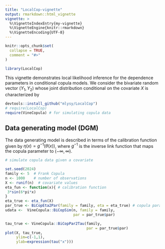 ```yaml
---
title: "LocalCop-vignette"
output: rmarkdown::html_vignette
vignette: >
  %\VignetteIndexEntry{my-vignette}
  %\VignetteEngine{knitr::rmarkdown}
  %\VignetteEncoding{UTF-8}
---
```


```r
knitr::opts_chunk$set(
  collapse = TRUE,
  comment = "#>"
)
```

```r
library(LocalCop)
```



This vignette demonstrates local likelihood inference for the dependence parameters in conditional copula models.
We consider the bivariate random vector $(Y_1, Y_2)$ whose joint distribution conditional on the covariate $X$ is characterized by 
\begin{equation}
F_X(y_1, y_2 \mid x) = C_X (F_{1\mid X} (y_1 \mid x),F_{2\mid X} (y_2 \mid x) )
\end{equation}


```r
devtools::install_github("mlysy/LocalCop")
# require(LocalCop)
require(VineCopula) # for simulating copula data 
```



## Data generating model (DGM)

The data generating model is described in terms of the calibration function given by $\eta(x) = g^{-1} (\theta(x))$, where $g^{-1}$ is the inverse link function that maps the copula parameter to $(-\infty, \infty)$.


```r

# simulate copula data given a covariate

set.seed(2024)
family <- 5  # Frank Copula 
n <- 1000    # number of observations
X <- runif(n)  # covariate values
eta_fun <- function(x){ # calibration function
 3*sin(6*pi*x)
}
eta_true <- eta_fun(X)
par_true <- BiCopEta2Par(family = family, eta = eta_true) # copula parameter
udata <-  VineCopula::BiCopSim(n, family = family,
                               par = par_true$par)

tau_true <- VineCopula::BiCopPar2Tau(family, 
                                     par = par_true$par)
plot(X, tau_true,
     ylim=c(-1,1), 
     ylab=expression(tau("x")))

```



